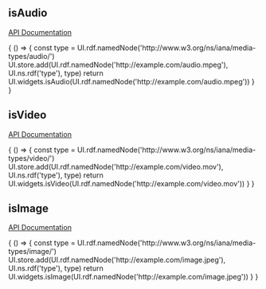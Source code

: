 

<Meta title="Media Types" />

## isAudio

[API Documentation](https://solid.github.io/solid-ui/Documentation/api/modules/_widgets_buttons_.html#isaudio)

<Canvas withSource="open">
  <Story name="isAudio" decorators={[rawJsonDecorator]}>
    { () => {
      const type = UI.rdf.namedNode('http://www.w3.org/ns/iana/media-types/audio/')
      UI.store.add(UI.rdf.namedNode('http://example.com/audio.mpeg'), UI.ns.rdf('type'), type)
      return UI.widgets.isAudio(UI.rdf.namedNode('http://example.com/audio.mpeg'))
    }
    }
  </Story>
</Canvas>

## isVideo

[API Documentation](https://solid.github.io/solid-ui/Documentation/api/modules/_widgets_buttons_.html#isvideo)

<Canvas withSource="open">
  <Story name="isVideo" decorators={[rawJsonDecorator]}>
    { () => {
      const type = UI.rdf.namedNode('http://www.w3.org/ns/iana/media-types/video/')
      UI.store.add(UI.rdf.namedNode('http://example.com/video.mov'), UI.ns.rdf('type'), type)
      return UI.widgets.isVideo(UI.rdf.namedNode('http://example.com/video.mov'))
    }
    }
  </Story>
</Canvas>

## isImage

[API Documentation](https://solid.github.io/solid-ui/Documentation/api/modules/_widgets_buttons_.html#isvideo)

<Canvas withSource="open">
  <Story name="isImage" decorators={[rawJsonDecorator]}>
    { () => {
      const type = UI.rdf.namedNode('http://www.w3.org/ns/iana/media-types/image/')
      UI.store.add(UI.rdf.namedNode('http://example.com/image.jpeg'), UI.ns.rdf('type'), type)
      return UI.widgets.isImage(UI.rdf.namedNode('http://example.com/image.jpeg'))
    }
    }
  </Story>
</Canvas>